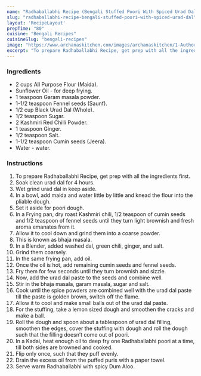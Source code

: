 ---
name: "Radhaballabhi Recipe (Bengali Stuffed Poori With Spiced Urad Dal)"
slug: "radhaballabhi-recipe-bengali-stuffed-poori-with-spiced-urad-dal"
layout: 'RecipeLayout'
prepTime: "80"
cuisine: "Bengali Recipes"
cuisineSlug: "bengali-recipes"
image: "https://www.archanaskitchen.com/images/archanaskitchen/1-Author/Karthika_Gopalakrishnan/Radhaballabhi.jpg"
excerpt: "To prepare Radhaballabhi Recipe, get prep with all the ingredients first"
---

### Ingredients

- 2 cups All Purpose Flour (Maida).
- Sunflower Oil - for deep frying.
- 1 teaspoon Garam masala powder.
- 1-1/2 teaspoon Fennel seeds (Saunf).
- 1/2 cup Black Urad Dal (Whole).
- 1/2 teaspoon Sugar.
- 2 Kashmiri Red Chilli Powder.
- 1 teaspoon Ginger.
- 1/2 teaspoon Salt.
- 1-1/2 teaspoon Cumin seeds (Jeera).
- Water - water.

### Instructions

1. To prepare Radhaballabhi Recipe, get prep with all the ingredients first.
1. Soak clean urad dal for 4 hours.
1. Wet grind urad dal in keep aside.
1. In a bowl, add maida and water little by little and knead the flour into the pliable dough.
1. Set it aside for poori dough.
1. In a Frying pan, dry roast Kashmiri chili, 1/2 teaspoon of cumin seeds and 1/2 teaspoon of fennel seeds until they turn light brownish and fresh aroma emanates from it.
1. Allow it to cool down and grind them into a coarse powder.
1. This is known as bhaja masala.
1. In a Blender, added washed dal, green chili, ginger, and salt.
1. Grind them coarsely.
1. In the same frying pan, add oil.
1. Once the oil is hot, add remaining cumin seeds and fennel seeds.
1. Fry them for few seconds until they turn brownish and sizzle.
1. Now, add the urad dal paste to the seeds and combine well.
1. Stir in the bhaja masala, garam masala, sugar and salt.
1. Cook until the spice powders are combined well with the urad dal paste till the paste is golden brown, switch off the flame.
1. Allow it to cool and make small balls out of the urad dal paste.
1. For the stuffing, take a lemon sized dough and smoothen the cracks and make a ball.
1. Roll the dough and spoon about a tablespoon of urad dal filling, smoothen the edges, cover the stuffing with dough and roll the dough such that the filling doesn’t come out of poori.
1. In a Kadai, heat enough oil to deep fry one Radhaballabhi poori at a time, till both sides are browned and cooked.
1. Flip only once, such that they puff evenly.
1. Drain the excess oil from the puffed puris with a paper towel.
1. Serve warm Radhaballabhi with spicy Dum Aloo.
